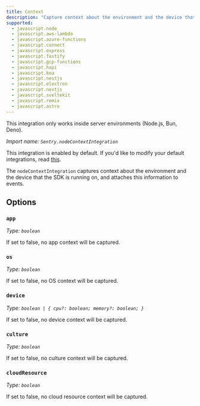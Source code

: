 ```yaml
---
title: Context
description: "Capture context about the environment and the device that the client is running on, and add it to events. (default)"
supported:
  - javascript.node
  - javascript.aws-lambda
  - javascript.azure-functions
  - javascript.connect
  - javascript.express
  - javascript.fastify
  - javascript.gcp-functions
  - javascript.hapi
  - javascript.koa
  - javascript.nestjs
  - javascript.electron
  - javascript.nextjs
  - javascript.sveltekit
  - javascript.remix
  - javascript.astro
---
```


<Alert level="info">
  This integration only works inside server environments (Node.js, Bun, Deno).
</Alert>

_Import name: `Sentry.nodeContextIntegration`_

This integration is enabled by default. If you'd like to modify your default integrations, read [this](./../#modifying-default-integrations).

The `nodeContextIntegration` captures context about the environment and the device that the SDK is running on, and attaches this information to events.

## Options

### `app`

_Type: `boolean`_

If set to false, no app context will be captured.

### `os`

_Type: `boolean`_

If set to false, no OS context will be captured.

### `device`

_Type: `boolean | { cpu?: boolean; memory?: boolean; }`_

If set to false, no device context will be captured.

### `culture`

_Type: `boolean`_

If set to false, no culture context will be captured.

### `cloudResource`

_Type: `boolean`_

If set to false, no cloud resource context will be captured.

